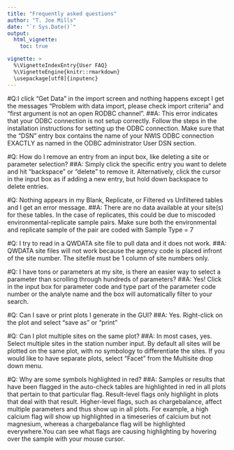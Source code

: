 ```yaml
---
title: "Frequently asked questions"
author: "T. Joe Mills"
date: "`r Sys.Date()`"
output:
  html_vignette:
    toc: true

vignette: >
  %\VignetteIndexEntry{User FAQ}
  %\VignetteEngine{knitr::rmarkdown}
  \usepackage[utf8]{inputenc}
---
```


#Q:I click "Get Data" in the import screen and nothing happens except I get the messages "Problem with data import, please check import criteria" and "first argument is not an open RODBC channel".
##A: This error indicates that your ODBC connection is not setup correctly. Follow the steps in the installation instructions for setting up the ODBC connection. Make sure that the "DSN" entry box contains the name of your NWIS ODBC connection EXACTLY as named in the ODBC administrator User DSN section. 

#Q: How do I remove an entry from an input box, like deleting a site or parameter selection?
##A: Simply click the specific entry you want to delete and hit "backspace" or "delete" to remove it. Alternatively, click the cursor in the input box as if adding a new entry, but hold down backspace to delete entries.

#Q: Nothing appears in my Blank, Replicate, or Filtered vs Unfiltered tables and I get an error message.
##A: There are no data available at your site(s) for these tables. In the case of replicates, this could be due to miscoded environmental-replicate sample pairs. Make sure both the environmental and replicate sample of the pair are coded with Sample Type = 7

#Q: I try to read in a QWDATA site file to pull data and it does not work.
##A: QWDATA site files will not work because the agency code is placed infront of the site number. The sitefile must be 1 column of site numbers only.

#Q: I have tons or parameters at my site, is there an easier way to select a parameter than scrolling through hundreds of parameters?
##A: Yes! Click in the input box for parameter code and type part of the parameter code number or the analyte name and the box will automatically filter to your search.

#Q: Can I save or print plots I generate in the GUI?
##A: Yes. Right-click on the plot and select "save as" or "print"

#Q: Can I plot multiple sites on the same plot?
##A: In most cases, yes. Select multiple sites in the station number input. By default all sites will be plotted on the same plot, with no symbology to differentiate the sites. If you would like to have separate plots, select "Facet" from the Multisite drop down menu.

#Q: Why are some symbols highlighted in red?
##A: Samples or results that have been flagged in the auto-check tables are highlighted in red in all plots that pertain to that particular flag. Result-level flags only highlight in plots that deal with that result. Higher-level flags, such as chargebalance, affect multiple parameters and thus show up in all plots. For example, a high calcium flag will show up highlighted in a timeseries of calcium but not magnesium, whereas a chargebalance flag will be highlighted everywhere.You can see what flags are causing highlighting by hovering over the sample with your mouse cursor.
